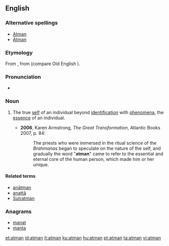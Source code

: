 {{also|Atmán}}
==English==
{{wikipedia}}

===Alternative spellings===
* [[Atman]]
* [[Ātman]]

===Etymology===
From {{etyl|sa|en}} {{term|आत्मन्||soul; self; essence|tr=ātmán|sc=Deva|lang=sa}}, from {{etyl|ine-pro|en}} (compare Old English {{term/t|ang|ǣþm||breath}}).

===Pronunciation===
* {{a|UK}} {{IPA|/ˈɑːtman/}}

===Noun===
{{en-noun}}

# {{context|Hinduism|Buddhism|Jainism|Vedanta|lang=en}} The true [[self]] of an individual beyond [[identification]] with [[phenomena]], the [[essence]] of an individual.
#* '''2006''', Karen Armstrong, ''The Great Transformation'', Atlantic Books 2007, p. 84:
#*: The priests who were immersed in the ritual science of the ''Brahmanas'' began to speculate on the nature of the self, and gradually the word "'''atman'''" came to refer to the essential and eternal core of the human person, which made him or her unique.

====Related terms====
* [[anatman|anātman]]
* [[anatta|anattā]]
* [[Sutratman]]

===Anagrams===
* [[manat#English|manat]]
* [[manta#English|manta]]

[[et:atman]]
[[id:atman]]
[[it:atman]]
[[ku:atman]]
[[hu:atman]]
[[pt:atman]]
[[ta:atman]]
[[vi:atman]]